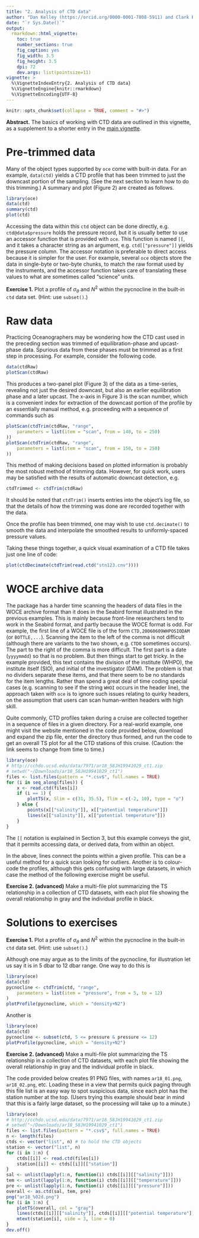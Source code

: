 ```yaml
---
title: "2. Analysis of CTD data"
author: "Dan Kelley (https://orcid.org/0000-0001-7808-5911) and Clark Richards (https://orcid.org/0000-0002-7833-206X)"
date: "`r Sys.Date()`"
output:
  rmarkdown::html_vignette:
    toc: true
    number_sections: true
    fig_caption: yes
    fig_width: 3.5
    fig_height: 3.5
    dpi: 72
    dev.args: list(pointsize=11)
vignette: >
  %\VignetteIndexEntry{2. Analysis of CTD data}
  %\VignetteEngine{knitr::rmarkdown}
  %\VignetteEncoding{UTF-8}
---
```


<!-- HOW TO BUILD THE VIGNETTE. -->
<!-- 1. edit this file in vignettes/ctd.Rmd -->
<!-- 2. in an R console, use setwd() or otherwise move to the oce -->
<!--    directory, and then execute -->
<!--      devtools::build_vignettes() -->
<!-- 3. build oce. In the shell, you might use -->
<!--      cd oce ; echo "devtools::document(roclets=c('rd','collate','vignette'))" | R --no-save -->
<!--      CMD build --compact-vignettes="qpdf" oce -->
<!--      R CMD check oce_1.1-0.tar.gz -->
<!--      R CMD INSTALL oce_1.1-0.tar.gz -->
<!--    where the version number might need updating, or in an R console you might use -->
<!--      devtools::install(build_vignettes=TRUE) -->


```r
knitr::opts_chunk$set(collapse = TRUE, comment = "#>")
```

**Abstract.** The basics of working with CTD data are outlined in this
vignette, as a supplement to a shorter entry in the [main vignette](A_oce.html).



# Pre-trimmed data

Many of the object types supported by `oce` come with built-in data.  For an
example, `data(ctd)` yields a CTD profile that has been trimmed to just the
downcast portion of the sampling.  (See the next section to learn how to do
this trimming.)  A summary and plot (Figure 2) are created as follows.

```r
library(oce)
data(ctd)
summary(ctd)
plot(ctd)
```

Accessing the data within this `ctd` object can be done directly, e.g.
`ctd@data$pressure` holds the pressure record, but it is usually better to use
an accessor function that is provided with `oce`. This function is named `[[`,
and it takes a character string as an argument, e.g. `ctd[["pressure"]]` yields
the pressure column. The accessor notation is preferable to direct access
because it is simpler for the user. For example, several `oce` objects store
the data in single-byte or two-byte chunks, to match the raw format used by the
instruments, and the accessor function takes care of translating these values
to what are sometimes called "science" units.

**Exercise 1.** Plot a profile of $\sigma_\theta$ and $N^2$ within the
pycnocline in the built-in `ctd` data set.  (Hint: use `subset()`.)

# Raw data

Practicing Oceanographers may be wondering how the CTD cast used in the
preceding section was trimmed of equilibration-phase and upcast-phase data.
Spurious data from these phases must be trimmed as a first step in processing.
For example, consider the following code.
```r
data(ctdRaw)
plotScan(ctdRaw)
```

This produces a two-panel plot (Figure 3) of the data as a time-series,
revealing not just the desired downcast, but also an earlier equilibration
phase and a later upcast.  The x-axis in Figure 3 is the scan number, which is
a convenient index for extraction of the downcast portion of the profile by an
essentially manual method, e.g. proceeding with a sequence of commands such as

```r
plotScan(ctdTrim(ctdRaw, "range",
    parameters = list(item = "scan", from = 140, to = 250)
))
plotScan(ctdTrim(ctdRaw, "range",
    parameters = list(item = "scan", from = 150, to = 250)
))
```

This method of making decisions based on plotted information is probably the
most robust method of trimming data.  However, for quick work, users may be
satisfied with the results of automatic downcast detection, e.g.
```r
ctdTrimmed <- ctdTrim(ctdRaw)
```

It should be noted that `ctdTrim()` inserts entries into the object's log file,
so that the details of how the trimming was done are recorded together with the
data.

Once the profile has been trimmed, one may wish to use `ctd.decimate()` to smooth
the data and interpolate the smoothed results to uniformly-spaced pressure
values.

Taking these things together, a quick visual examination of a CTD file takes
just one line of code:
```r
plot(ctdDecimate(ctdTrim(read.ctd("stn123.cnv"))))
```

# WOCE archive data

The package has a harder time scanning the headers of data files in the WOCE
archive format than it does in the Seabird format illustrated in the previous
examples. This is mainly because front-line researchers tend to work in the
Seabird format, and partly because the WOCE format is odd. For example, the
first line of a WOCE file is of the form `CTD,20060609WHPOSIODAM` (or
`BOTTLE,...`).  Scanning the item to the left of the comma is not difficult
(although there are variants to the two shown, e.g. `CTDO` sometimes occurs).
The part to the right of the comma is more difficult.  The first part is a date
(`yyyymmdd`) so that is no problem.  But then things start to get tricky.  In
the example provided, this text contains the division of the institute (WHPO),
the institute itself (SIO), and initial of the investigator (DAM). The problem
is that no dividers separate these items, and that there seem to be no
standards for the item lengths. Rather than spend a great deal of time coding
special cases (e.g. scanning to see if the string `WHOI` occurs in the header
line), the approach taken with `oce` is to ignore such issues relating to
quirky headers, on the assumption that users can scan human-written headers
with high skill.

Quite commonly, CTD profiles taken during a cruise are collected together in a
sequence of files in a given directory.  For a real-world example, one might
visit the website mentioned in the code provided below, download and expand the
zip file, enter the directory thus formed, and run the code to get an overall
TS plot for all the CTD stations of this cruise. (Caution: the link seems to
change from time to time.)

```r
library(oce)
# http://cchdo.ucsd.edu/data/7971/ar18_58JH19941029_ct1.zip
# setwd("~/Downloads/ar18_58JH19941029_ct1")
files <- list.files(pattern = "*.csv$", full.names = TRUE)
for (i in seq_along(files)) {
    x <- read.ctd(files[i])
    if (i == 1) {
        plotTS(x, Slim = c(31, 35.5), Tlim = c(-2, 10), type = "o")
    } else {
        points(x[["salinity"]], x[["potential temperature"]])
        lines(x[["salinity"]], x[["potential temperature"]])
    }
}
```
The `[[` notation is explained in Section 3, but this example conveys the gist,
that it permits accessing data, or derived data, from within an object.

In the above, lines connect the points within a given profile. This can be a
useful method for a quick scan looking for outliers. Another is to colour-code
the profiles, although this gets confusing with large datasets, in which case
the method of the following exercise might be useful.

**Exercise 2. (advanced)** Make a multi-file plot summarizing the TS
relationship in a collection of CTD datasets, with each plot file showing the
overall relationship in gray and the individual profile in black.


# Solutions to exercises

**Exercise 1.** Plot a profile of $\sigma_\theta$ and $N^2$ within the
pycnocline in the built-in `ctd` data set.  (Hint: use `subset()`.)

Although one may argue as to the limits of the pycnocline, for illustration let
us say it is in 5 dbar to 12 dbar range.  One way to do this is

```r
library(oce)
data(ctd)
pycnocline <- ctdTrim(ctd, "range",
    parameters = list(item = "pressure", from = 5, to = 12)
)
plotProfile(pycnocline, which = "density+N2")
```

Another is
```r
library(oce)
data(ctd)
pycnocline <- subset(ctd, 5 <= pressure & pressure <= 12)
plotProfile(pycnocline, which = "density+N2")
```

**Exercise 2. (advanced)** Make a multi-file plot summarizing the TS
relationship in a collection of CTD datasets, with each plot file showing the
overall relationship in gray and the individual profile in black.

The code provided below creates 91 PNG files, with names `ar18_01.png`,
`ar18_02.png`, etc. Loading these in a view that permits quick paging through
this file list is an easy way to spot suspicious data, since each plot has the
station number at the top.  (Users trying this example should bear in mind that
this is a fairly large dataset, so the processing will take up to a minute.)

```r
library(oce)
# http://cchdo.ucsd.edu/data/7971/ar18_58JH19941029_ct1.zip
# setwd("~/Downloads/ar18_58JH19941029_ct1")
files <- list.files(pattern = "*.csv$", full.names = TRUE)
n <- length(files)
ctds <- vector("list", n) # to hold the CTD objects
station <- vector("list", n)
for (i in 1:n) {
    ctds[[i]] <- read.ctd(files[i])
    station[[i]] <- ctds[[i]][["station"]]
}
sal <- unlist(lapply(1:n, function(i) ctds[[i]][["salinity"]]))
tem <- unlist(lapply(1:n, function(i) ctds[[i]][["temperature"]]))
pre <- unlist(lapply(1:n, function(i) ctds[[i]][["pressure"]]))
overall <- as.ctd(sal, tem, pre)
png("ar18_%02d.png")
for (i in 1:n) {
    plotTS(overall, col = "gray")
    lines(ctds[[i]][["salinity"]], ctds[[i]][["potential temperature"]])
    mtext(station[i], side = 3, line = 0)
}
dev.off()
```
